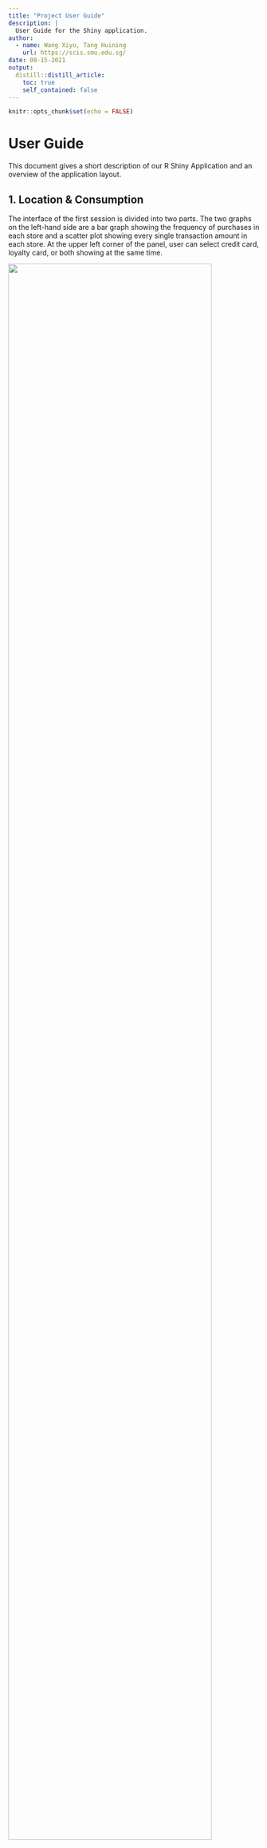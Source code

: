 ```yaml
---
title: "Project User Guide"
description: |
  User Guide for the Shiny application.
author:
  - name: Wang Xiyu, Tang Huining
    url: https://scis.smu.edu.sg/
date: 08-15-2021
output:
  distill::distill_article:
    toc: true
    self_contained: false
---
```



```r
knitr::opts_chunk$set(echo = FALSE)
```

# User Guide

This document gives a short description of our R Shiny Application and an overview of the application layout.

## 1. Location & Consumption

The interface of the first session is divided into two parts. The two graphs on the left-hand side are a bar graph showing the frequency of purchases in each store and a scatter plot showing every single transaction amount in each store. At the upper left corner of the panel, user can select credit card, loyalty card, or both showing at the same time.

![](img/1.png){width=90%}

As for the mosaic chart on the right-hand side, users can select the store name in the drop-down list at the top of the panel, or select ‘all’, so that to show the patronized situation all shops as a whole.

![](img/2.png){width=90%}

## 2. GPS Tracking

The graph in the lower left corner shows all the driving path records in the two weeks before the incident, in which the thickness of the red line greatly reflects the popularity of the places. After selecting the suspect's name and his/her travel date in the upper left corner of the interface, user can see that the map on the right will change accordingly.

![](img/3.png){width=90%}

## 3. Credit & Loyalty Card Ownership

Utilizing the time variables of transaction data and gps data to identify which vehicles stayed at a specific merchant at a specific time, we can generate a list including all associations of card numbers and consumers. The combinations that appear frequently in multiple lists, that is, the association with the highest frequency, can be preliminarily determined as the ownership between the card and the consumer. 

At the top of the panel on the right, users can select the name of the suspect, and the bar chart below can correspondingly display the cards that may be identified as the suspect’s and their corresponding frequency.

![](img/4.png){width=50%}

![](img/5.png){width=50%}

The left side of the interface displays the complete list of employees, the end numbers of membership cards and credit cards that most likely to be determined as their cards, and the frequency of the association appearing.

## 4. Relationship

Each node in the relationship graph represents an employee, and nodes are given diverse colors to help users distinguish their job category.
![](img/6.png){width=90%}

The dropdown list in the upper left corner enables the users to select the name of the suspect to be investigated. After selecting the target task, you can see that the personnel nodes and connections in the relationship network diagram that have nothing to do with the personnel will be grayed out, and only those with potential relationships will be remained.

![](img/7.png){width=90%}

